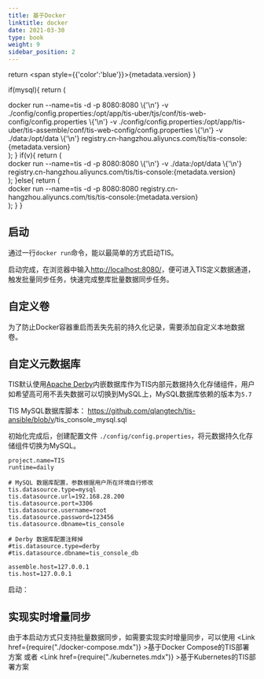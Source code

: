```yaml
---
title: 基于Docker
linktitle: docker
date: 2021-03-30
type: book
weight: 9
sidebar_position: 2
---
```


return <span style={{'color':'blue'}}>{metadata.version}</span>
}

if(mysql){
return (
<div>
<CodeBlock language="shell">
docker run --name=tis -d -p 8080:8080 \{'\n'}
  -v ./config/config.properties:/opt/app/tis-uber/tjs/conf/tis-web-config/config.properties \{'\n'}
  -v ./config/config.properties:/opt/app/tis-uber/tis-assemble/conf/tis-web-config/config.properties \{'\n'}
  -v ./data:/opt/data \{'\n'}
  registry.cn-hangzhou.aliyuncs.com/tis/tis-console:{metadata.version}
</CodeBlock>
</div>
);
}
if(v){
return (
<div>
<CodeBlock language="shell">
docker run --name=tis -d -p 8080:8080 \{'\n'}
  -v ./data:/opt/data \{'\n'}
  registry.cn-hangzhou.aliyuncs.com/tis/tis-console:{metadata.version}
</CodeBlock>
</div>
);
}else{
return (
<div>
<CodeBlock language="shell">
docker run --name=tis -d -p 8080:8080 registry.cn-hangzhou.aliyuncs.com/tis/tis-console:{metadata.version}
</CodeBlock>
</div>
);
}
}

## 启动
通过一行`docker run`命令，能以最简单的方式启动TIS。
<DockerShell />

启动完成，在浏览器中输入[http://localhost:8080/](http://localhost:8080/)，便可进入TIS定义数据通道，触发批量同步任务，快速完成整库批量数据同步任务。

## 自定义卷

为了防止Docker容器重启而丢失先前的持久化记录，需要添加自定义本地数据卷。

<DockerShell v="true" />

## 自定义元数据库

TIS默认使用[Apache Derby](https://db.apache.org/derby/)内嵌数据库作为TIS内部元数据持久化存储组件，用户如希望高可用不丢失数据可以切换到MySQL上，MySQL数据库依赖的版本为`5.7`

TIS MySQL数据库脚本： https://github.com/qlangtech/tis-ansible/blob/v<MetaVer/>/tis_console_mysql.sql

初始化完成后，创建配置文件 `./config/config.properties`，将元数据持久化存储组件切换为MySQL。
```properties title="./config/config.properties"
project.name=TIS
runtime=daily

# MySQL 数据库配置，参数根据用户所在环境自行修改
tis.datasource.type=mysql
tis.datasource.url=192.168.28.200
tis.datasource.port=3306
tis.datasource.username=root
tis.datasource.password=123456
tis.datasource.dbname=tis_console

# Derby 数据库配置注释掉
#tis.datasource.type=derby
#tis.datasource.dbname=tis_console_db

assemble.host=127.0.0.1
tis.host=127.0.0.1
```
启动：
<DockerShell mysql="true" />

## 实现实时增量同步

由于本启动方式只支持批量数据同步，如需要实现实时增量同步，可以使用 <Link href={require("./docker-compose.mdx")} >基于Docker Compose的TIS部署方案</Link> 或者 <Link href={require("./kubernetes.mdx")} >基于Kubernetes的TIS部署方案</Link>
